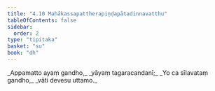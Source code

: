 ```yaml
---
title: "4.10 Mahākassapattherapiṇḍapātadinnavatthu"
tableOfContents: false
sidebar:
  order: 2
type: "tipitaka"
basket: "su"
book: "dh"
---
```



<DynamicBreadcrumb />

<Division number="56" book="dh">

<Paragraph number="60" type="verses" book="dh">
_Appamatto ayaṃ gandho,_  
_yāyaṃ tagaracandanī;_  
_Yo ca sīlavataṃ gandho,_  
_vāti devesu uttamo._
</Paragraph>
</Division>